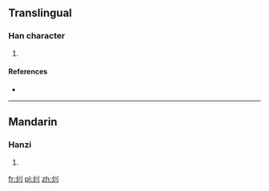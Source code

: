 ==Translingual==

===Han character===
{{Han char|rn=86|rad=火|as=02|sn=6|four=|canj=火中弓 (FLN)}}

# {{defn|Han|sort=火02}}

====References====
* {{Han ref|kx=0666.020|dkj=18862|dj=1075.090|hdz=32188.060|uh=7072|ud=28786}}

----

==Mandarin==

===Hanzi===
{{cmn-hanzi|pin=[[xiāo]] ([[xiao1]])|wg=hsiao<sup>1</sup>}}

# {{defn|lang=cmn|sort=火02}}

[[fr:灲]]
[[pl:灲]]
[[zh:灲]]